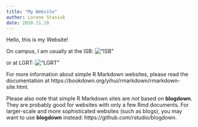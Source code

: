 ---
title: "My Website"
author: Lorene Stasiuk
date: 2020.11.18
---

Hello, this is my Website!

On campus, I am usually at the ISB:
!["ISB"](image1.jpg)

or at LGRT:
!["LGRT"](IMG_20200313_100522 (1).jpg)


For more information about simple R Markdown websites, please read the documentation at https://bookdown.org/yihui/rmarkdown/rmarkdown-site.html.

Please also note that simple R Markdown sites are _not_ based on **blogdown**. They are probably good for websites with only a few Rmd documents. For larger-scale and more sophisticated websites (such as blogs), you may want to use **blogdown** instead: https://github.com/rstudio/blogdown.

